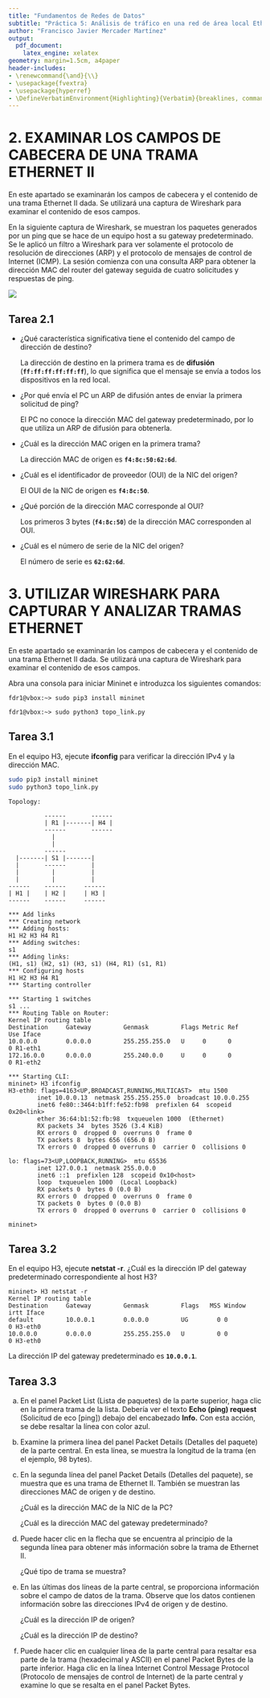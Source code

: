 ```yaml
---
title: "Fundamentos de Redes de Datos"
subtitle: "Práctica 5: Análisis de tráfico en una red de área local Ethernet"
author: "Francisco Javier Mercader Martínez"
output: 
  pdf_document:
    latex_engine: xelatex
geometry: margin=1.5cm, a4paper
header-includes:
- \renewcommand{\and}{\\}
- \usepackage{fvextra}
- \usepackage{hyperref}
- \DefineVerbatimEnvironment{Highlighting}{Verbatim}{breaklines, commandchars=\\\{\}}
---
```


# 2. EXAMINAR LOS CAMPOS DE CABECERA DE UNA TRAMA ETHERNET II

En este apartado se examinarán los campos de cabecera y el contenido de una trama Ethernet II dada. Se utilizará una captura de Wireshark para examinar el contenido de esos campos.

En la siguiente captura de Wireshark, se muestran los paquetes generados por un ping que se hace de un equipo host a su gateway predeterminado. Se le aplicó un filtro a Wireshark para ver solamente el protocolo de resolución de direcciones (ARP) y el protocolo de mensajes de control de Internet (ICMP). La sesión comienza con una consulta ARP para obtener la dirección MAC del router del gateway seguida de cuatro solicitudes y respuestas de ping.

![](Screenshot%202024-11-22.png)

## Tarea 2.1

-   ¿Qué característica significativa tiene el contenido del campo de dirección de destino?

    La dirección de destino en la primera trama es de **difusión** (**`ff:ff:ff:ff:ff:ff`**), lo que significa que el mensaje se envía a todos los dispositivos en la red local.

-   ¿Por qué envía el PC un ARP de difusión antes de enviar la primera solicitud de ping?

    El PC no conoce la dirección MAC del gateway predeterminado, por lo que utiliza un ARP de difusión para obtenerla.

-   ¿Cuál es la dirección MAC origen en la primera trama?

    La dirección MAC de origen es **`f4:8c:50:62:6d`**.

-   ¿Cuál es el identificador de proveedor (OUI) de la NIC del origen?

    El OUI de la NIC de origen es **`f4:8c:50`**.

-   ¿Qué porción de la dirección MAC corresponde al OUI?

    Los primeros 3 bytes (**`f4:8c:50`**) de la dirección MAC corresponden al OUI.

-   ¿Cuál es el número de serie de la NIC del origen?

    El número de serie es **`62:62:6d`**.

# 3. UTILIZAR WIRESHARK PARA CAPTURAR Y ANALIZAR TRAMAS ETHERNET

En este apartado se examinarán los campos de cabecera y el contenido de una trama Ethernet II dada. Se utilizará una captura de Wireshark para examinar el contenido de esos campos.

Abra una consola para iniciar Mininet e introduzca los siguientes comandos:

`fdr1@vbox:~> sudo pip3 install mininet`

`fdr1@vbox:~> sudo python3 topo_link.py`

## Tarea 3.1

En el equipo H3, ejecute **ifconfig** para verificar la dirección IPv4 y la dirección MAC.

``` bash
sudo pip3 install mininet
sudo python3 topo_link.py
```

```         
Topology:

          ------       ------
          | R1 |-------| H4 |
          ------       ------
            |
            |
          ------
  |-------| S1 |-------|
  |       ------       |
  |         |          |
  |         |          |
------    ------     ------
| H1 |    | H2 |     | H3 |
------    ------     ------

*** Add links
*** Creating network
*** Adding hosts:
H1 H2 H3 H4 R1 
*** Adding switches:
s1 
*** Adding links:
(H1, s1) (H2, s1) (H3, s1) (H4, R1) (s1, R1) 
*** Configuring hosts
H1 H2 H3 H4 R1 
*** Starting controller

*** Starting 1 switches
s1 ...
*** Routing Table on Router:
Kernel IP routing table
Destination     Gateway         Genmask         Flags Metric Ref    Use Iface
10.0.0.0        0.0.0.0         255.255.255.0   U     0      0        0 R1-eth1
172.16.0.0      0.0.0.0         255.240.0.0     U     0      0        0 R1-eth2

*** Starting CLI:
mininet> H3 ifconfig
H3-eth0: flags=4163<UP,BROADCAST,RUNNING,MULTICAST>  mtu 1500
        inet 10.0.0.13  netmask 255.255.255.0  broadcast 10.0.0.255
        inet6 fe80::3464:b1ff:fe52:fb98  prefixlen 64  scopeid 0x20<link>
        ether 36:64:b1:52:fb:98  txqueuelen 1000  (Ethernet)
        RX packets 34  bytes 3526 (3.4 KiB)
        RX errors 0  dropped 0  overruns 0  frame 0
        TX packets 8  bytes 656 (656.0 B)
        TX errors 0  dropped 0 overruns 0  carrier 0  collisions 0

lo: flags=73<UP,LOOPBACK,RUNNING>  mtu 65536
        inet 127.0.0.1  netmask 255.0.0.0
        inet6 ::1  prefixlen 128  scopeid 0x10<host>
        loop  txqueuelen 1000  (Local Loopback)
        RX packets 0  bytes 0 (0.0 B)
        RX errors 0  dropped 0  overruns 0  frame 0
        TX packets 0  bytes 0 (0.0 B)
        TX errors 0  dropped 0 overruns 0  carrier 0  collisions 0

mininet> 
```

## Tarea 3.2

En el equipo H3, ejecute **netstat -r**. ¿Cuál es la dirección IP del gateway predeterminado correspondiente al host H3?

```         
mininet> H3 netstat -r
Kernel IP routing table
Destination     Gateway         Genmask         Flags   MSS Window  irtt Iface
default         10.0.0.1        0.0.0.0         UG        0 0          0 H3-eth0
10.0.0.0        0.0.0.0         255.255.255.0   U         0 0          0 H3-eth0
```

La dirección IP del gateway predeterminado es **`10.0.0.1`**.

## Tarea 3.3

a.  En el panel Packet List (Lista de paquetes) de la parte superior, haga clic en la primera trama de la lista. Debería ver el texto **Echo (ping) request** (Solicitud de eco [ping]) debajo del encabezado **Info.** Con esta acción, se debe resaltar la línea con color azul.

b.  Examine la primera línea del panel Packet Details (Detalles del paquete) de la parte central. En esta línea, se muestra la longitud de la trama (en el ejemplo, 98 bytes).

c.  En la segunda línea del panel Packet Details (Detalles del paquete), se muestra que es una trama de Ethernet II. También se muestran las direcciones MAC de origen y de destino.

    ¿Cuál es la dirección MAC de la NIC de la PC?

    ¿Cuál es la dirección MAC del gateway predeterminado?

d.  Puede hacer clic en la flecha que se encuentra al principio de la segunda línea para obtener más información sobre la trama de Ethernet II.

    ¿Qué tipo de trama se muestra?

e.  En las últimas dos líneas de la parte central, se proporciona información sobre el campo de datos de la trama. Observe que los datos contienen información sobre las direcciones IPv4 de origen y de destino.

    ¿Cuál es la dirección IP de origen?

    ¿Cuál es la dirección IP de destino?

f.  Puede hacer clic en cualquier línea de la parte central para resaltar esa parte de la trama (hexadecimal y ASCII) en el panel Packet Bytes de la parte inferior. Haga clic en la línea Internet Control Message Protocol (Protocolo de mensajes de control de Internet) de la parte central y examine lo que se resalta en el panel Packet Bytes.
